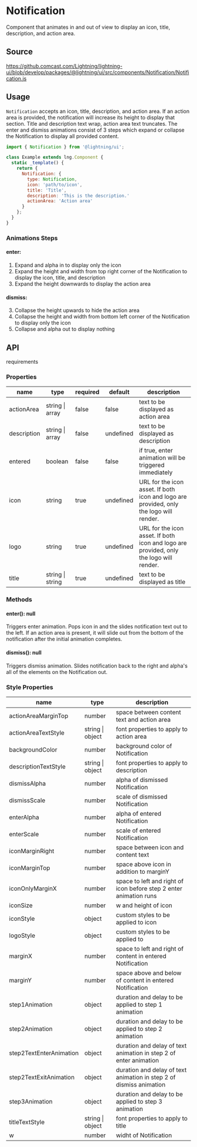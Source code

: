 
# Notification

Component that animates in and out of view to display an icon, title, description, and action area.

## Source

https://github.comcast.com/Lightning/lightning-ui/blob/develop/packages/@lightning/ui/src/components/Notification/Notification.js

## Usage

`Notification` accepts an icon, title, description, and action area. If an action area is provided, the notification will increase its height to display that section.
Title and description text wrap, action area text truncates. The enter and dismiss animations consist of 3 steps which expand or collapse the Notification to display all
provided content.

```js
import { Notification } from '@lightning/ui';

class Example extends lng.Component {
  static _template() {
    return {
      Notification: {
        type: Notification,
        icon: 'path/to/icon',
        title: 'Title',
        description: 'This is the description.'
        actionArea: 'Action area'
      }
    };
  }
}
```

<Canvas>
  <Story id="foundations-notification--notification" />
</Canvas>

### Animations Steps

#### enter:

1. Expand and alpha in to display only the icon
2. Expand the height and width from top right corner of the Notification to display the icon, title, and description
3. Expand the height downwards to display the action area

#### dismiss:

3. Collapse the height upwards to hide the action area
4. Collapse the height and width from bottom left corner of the Notification to display only the icon
5. Collapse and alpha out to display nothing

## API

requirements

### Properties

| name        | type             | required | default   | description                                                                            |
| ----------- | ---------------- | -------- | --------- | -------------------------------------------------------------------------------------- |
| actionArea  | string \| array  | false    | false     | text to be displayed as action area                                                    |
| description | string \| array  | false    | undefined | text to be displayed as description                                                    |
| entered     | boolean          | false    | false     | if true, enter animation will be triggered immediately                                 |
| icon        | string           | true     | undefined | URL for the icon asset. If both icon and logo are provided, only the logo will render. |
| logo        | string           | true     | undefined | URL for the icon asset. If both icon and logo are provided, only the logo will render. |
| title       | string \| string | true     | undefined | text to be displayed as title                                                          |

### Methods

#### enter(): null

Triggers enter animation. Pops icon in and the slides notification text out to the left. If an action area is present, it will slide out from the bottom of the notification after the initial animation completes.

#### dismiss(): null

Triggers dismiss animation. Slides notification back to the right and alpha's all of the elements on the Notification out.

### Style Properties

| name                    | type             | description                                                         |
| ----------------------- | ---------------- | ------------------------------------------------------------------- |
| actionAreaMarginTop     | number           | space between content text and action area                          |
| actionAreaTextStyle     | string \| object | font properties to apply to action area                             |
| backgroundColor         | number           | background color of Notification                                    |
| descriptionTextStyle    | string \| object | font properties to apply to description                             |
| dismissAlpha            | number           | alpha of dismissed Notification                                     |
| dismissScale            | number           | scale of dismissed Notification                                     |
| enterAlpha              | number           | alpha of entered Notification                                       |
| enterScale              | number           | scale of entered Notification                                       |
| iconMarginRight         | number           | space between icon and content text                                 |
| iconMarginTop           | number           | space above icon in addition to marginY                             |
| iconOnlyMarginX         | number           | space to left and right of icon before step 2 enter animation runs  |
| iconSize                | number           | w and height of icon                                                |
| iconStyle               | object           | custom styles to be applied to icon                                 |
| logoStyle               | object           | custom styles to be applied to                                      |
| marginX                 | number           | space to left and right of content in entered Notification          |
| marginY                 | number           | space above and below of content in entered Notification            |
| step1Animation          | object           | duration and delay to be applied to step 1 animation                |
| step2Animation          | object           | duration and delay to be applied to step 2 animation                |
| step2TextEnterAnimation | object           | duration and delay of text animation in step 2 of enter animation   |
| step2TextExitAnimation  | object           | duration and delay of text animation in step 2 of dismiss animation |
| step3Animation          | object           | duration and delay to be applied to step 3 animation                |
| titleTextStyle          | string \| object | font properties to apply to title                                   |
| w                       | number           | widht of Notification                                               |
